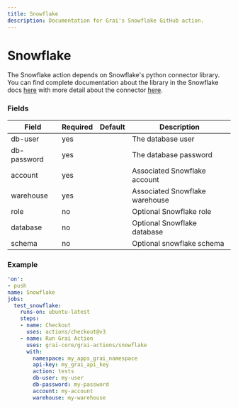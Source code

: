```yaml
---
title: Snowflake
description: Documentation for Grai's Snowflake GitHub action.
---
```


# Snowflake

The Snowflake action depends on Snowflake's python connector library. 
You can find complete documentation about the library in the Snowflake docs [here](https://docs.snowflake.com/en/developer-guide/python-connector/python-connector) with more detail about the connector [here](https://docs.snowflake.com/en/developer-guide/python-connector/python-connector-api).


### Fields



| Field | Required | Default | Description |
|-----|-----|-----|-----|
| db-user | yes |  | The database user |
| db-password | yes |  | The database password |
| account | yes |  | Associated Snowflake account |
| warehouse | yes |  | Associated Snowflake warehouse |
| role | no |  | Optional Snowflake role |
| database | no |  | Optional Snowflake database |
| schema | no |  | Optional snowflake schema |




### Example



```yaml copy
'on':
- push
name: Snowflake
jobs:
  test_snowflake:
    runs-on: ubuntu-latest
    steps:
    - name: Checkout
      uses: actions/checkout@v3
    - name: Run Grai Action
      uses: grai-core/grai-actions/snowflake
      with:
        namespace: my_apps_grai_namespace
        api-key: my_grai_api_key
        action: tests
        db-user: my-user
        db-password: my-password
        account: my-account
        warehouse: my-warehouse

```



